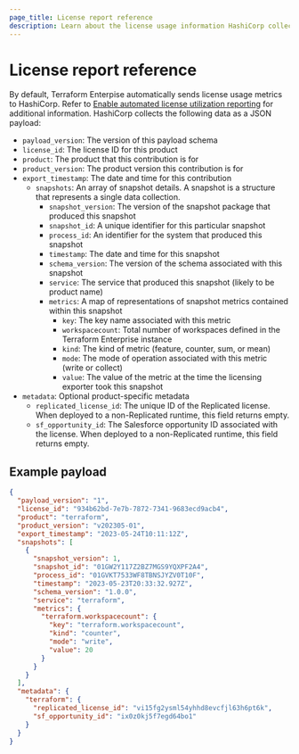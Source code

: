 ```yaml
---
page_title: License report reference
description: Learn about the license usage information HashiCorp collects in order to meter license consumption in your organization.
---
```


# License report reference

By default, Terraform Enterpise automatically sends license usage metrics to HashiCorp. Refer to [Enable automated license utilization reporting](/terraform/enterprise/deploy/manage/license-report) for additional information. HashiCorp collects the following data as a JSON payload:

- `payload_version`: The version of this payload schema
- `license_id`: The license ID for this product
- `product`: The product that this contribution is for
- `product_version`: The product version this contribution is for
- `export_timestamp`: The date and time for this contribution
  - `snapshots`: An array of snapshot details. A snapshot is a structure that represents a single data collection.
    - `snapshot_version`: The version of the snapshot package that produced this snapshot
    - `snapshot_id`: A unique identifier for this particular snapshot
    - `process_id`: An identifier for the system that produced this snapshot
    - `timestamp`: The date and time for this snapshot
    - `schema_version`: The version of the schema associated with this snapshot
    - `service`: The service that produced this snapshot (likely to be product name)
    - `metrics`: A map of representations of snapshot metrics contained within this snapshot
      - `key`: The key name associated with this metric
      - `workspacecount`: Total number of workspaces defined in the Terraform Enterprise instance
      - `kind`: The kind of metric (feature, counter, sum, or mean)
      - `mode`: The mode of operation associated with this metric (write or collect)
      - `value`: The value of the metric at the time the licensing exporter took this snapshot
- `metadata`: Optional product-specific metadata
  - `replicated_license_id`: The unique ID of the Replicated license. When deployed to a non-Replicated runtime, this field returns empty.
  - `sf_opportunity_id`: The Salesforce opportunity ID associated with the license. When deployed to a non-Replicated runtime, this field returns empty.

## Example payload

```json
{
  "payload_version": "1",
  "license_id": "934b62bd-7e7b-7872-7341-9683ecd9acb4",
  "product": "terraform",
  "product_version": "v202305-01",
  "export_timestamp": "2023-05-24T10:11:12Z",
  "snapshots": [
    {
      "snapshot_version": 1,
      "snapshot_id": "01GW2Y117Z2BZ7MGS9YQXPF2A4",
      "process_id": "01GVKT7533WF8TBNSJYZV0T10F",
      "timestamp": "2023-05-23T20:33:32.927Z",
      "schema_version": "1.0.0",
      "service": "terraform",
      "metrics": {
        "terraform.workspacecount": {
          "key": "terraform.workspacecount",
          "kind": "counter",
          "mode": "write",
          "value": 20
        }
      }
    }
  ],
  "metadata": {
    "terraform": {
      "replicated_license_id": "vi15fg2ysml54yhhd8evcfjl63h6pt6k",
      "sf_opportunity_id": "ix0z0kj5f7egd64bo1"
    }
  }
}
```